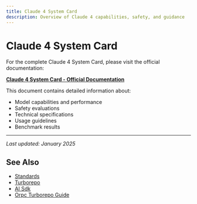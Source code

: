 ```yaml
---
title: Claude 4 System Card
description: Overview of Claude 4 capabilities, safety, and guidance
---
```


# Claude 4 System Card

For the complete Claude 4 System Card, please visit the official documentation:

**[Claude 4 System Card - Official Documentation](https://www.anthropic.com/claude-4-system-card)**

This document contains detailed information about:
- Model capabilities and performance
- Safety evaluations
- Technical specifications
- Usage guidelines
- Benchmark results

---

*Last updated: January 2025*

## See Also

- [Standards](/architecture/standards)
- [Turborepo](/tools/stack/turborepo)
- [AI Sdk](/tools/stack/ai-sdk)
- [Orpc Turborepo Guide](/tools/integrations/orpc-turborepo-guide)
